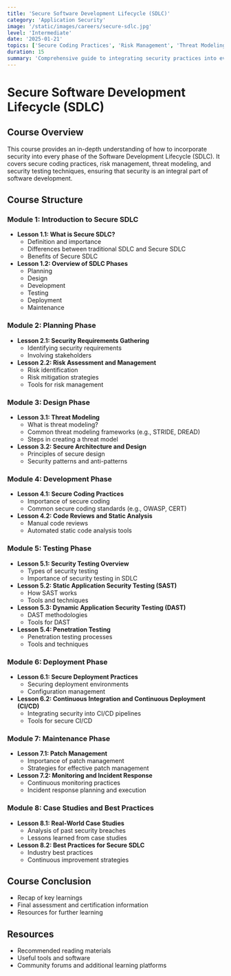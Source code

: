 ```yaml
---
title: 'Secure Software Development Lifecycle (SDLC)'
category: 'Application Security'
image: '/static/images/careers/secure-sdlc.jpg'
level: 'Intermediate'
date: '2025-01-21'
topics: ['Secure Coding Practices', 'Risk Management', 'Threat Modeling', 'Security Testing']
duration: 15
summary: 'Comprehensive guide to integrating security practices into every phase of the software development lifecycle.'
---
```


# Secure Software Development Lifecycle (SDLC)

## Course Overview

This course provides an in-depth understanding of how to incorporate security into every phase of the Software Development Lifecycle (SDLC). It covers secure coding practices, risk management, threat modeling, and security testing techniques, ensuring that security is an integral part of software development.

## Course Structure

### Module 1: Introduction to Secure SDLC

- **Lesson 1.1: What is Secure SDLC?**
  - Definition and importance
  - Differences between traditional SDLC and Secure SDLC
  - Benefits of Secure SDLC
- **Lesson 1.2: Overview of SDLC Phases**
  - Planning
  - Design
  - Development
  - Testing
  - Deployment
  - Maintenance

### Module 2: Planning Phase

- **Lesson 2.1: Security Requirements Gathering**
  - Identifying security requirements
  - Involving stakeholders
- **Lesson 2.2: Risk Assessment and Management**
  - Risk identification
  - Risk mitigation strategies
  - Tools for risk management

### Module 3: Design Phase

- **Lesson 3.1: Threat Modeling**
  - What is threat modeling?
  - Common threat modeling frameworks (e.g., STRIDE, DREAD)
  - Steps in creating a threat model
- **Lesson 3.2: Secure Architecture and Design**
  - Principles of secure design
  - Security patterns and anti-patterns

### Module 4: Development Phase

- **Lesson 4.1: Secure Coding Practices**
  - Importance of secure coding
  - Common secure coding standards (e.g., OWASP, CERT)
- **Lesson 4.2: Code Reviews and Static Analysis**
  - Manual code reviews
  - Automated static code analysis tools

### Module 5: Testing Phase

- **Lesson 5.1: Security Testing Overview**
  - Types of security testing
  - Importance of security testing in SDLC
- **Lesson 5.2: Static Application Security Testing (SAST)**
  - How SAST works
  - Tools and techniques
- **Lesson 5.3: Dynamic Application Security Testing (DAST)**
  - DAST methodologies
  - Tools for DAST
- **Lesson 5.4: Penetration Testing**
  - Penetration testing processes
  - Tools and techniques

### Module 6: Deployment Phase

- **Lesson 6.1: Secure Deployment Practices**
  - Securing deployment environments
  - Configuration management
- **Lesson 6.2: Continuous Integration and Continuous Deployment (CI/CD)**
  - Integrating security into CI/CD pipelines
  - Tools for secure CI/CD

### Module 7: Maintenance Phase

- **Lesson 7.1: Patch Management**
  - Importance of patch management
  - Strategies for effective patch management
- **Lesson 7.2: Monitoring and Incident Response**
  - Continuous monitoring practices
  - Incident response planning and execution

### Module 8: Case Studies and Best Practices

- **Lesson 8.1: Real-World Case Studies**
  - Analysis of past security breaches
  - Lessons learned from case studies
- **Lesson 8.2: Best Practices for Secure SDLC**
  - Industry best practices
  - Continuous improvement strategies

## Course Conclusion

- Recap of key learnings
- Final assessment and certification information
- Resources for further learning

## Resources

- Recommended reading materials
- Useful tools and software
- Community forums and additional learning platforms
